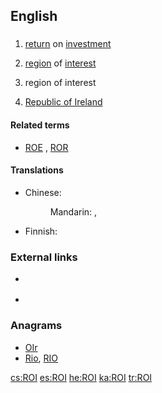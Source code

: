{{also|roi|rồi|Rói}}
==English==

==={{acronym}}===
{{en-noun}}

# {{accounting}} [[return]] on [[investment]]
# {{photography}} [[region]] of [[interest|interest]] {{qualifier|in digital images}}
# {{military|espionage}} region of interest
# [[Republic of Ireland]]

====Related terms====
* {{sense|finance}} [[ROE]] , [[ROR]]

====Translations====
<!--Abbreviations only, if they exist-->
{{trans-top|return on Investment}}
* Chinese:
*: Mandarin: {{t|zh|投資回報率|sc=Hani}}, {{t|zh|投资回报率|tr=tóuzī huíbàolǜ|sc=Hani}}
{{trans-mid}}
* Finnish: {{t|fi|ROI}}
{{trans-bottom}}

{{trans-top|region of interest (in digital images)}}
{{trans-mid}}
{{trans-bottom}}

{{trans-top|Republic of Ireland}}
{{trans-mid}}
{{trans-bottom}}

===External links===
* {{sense|accounting}} {{pedia|Return on investment}}
* {{sense|photography}} {{pedia|Region of interest}}

===Anagrams===
* [[OIr#English|OIr]]
* [[Rio#English|Rio]], [[RIO#English|RIO]]

[[cs:ROI]]
[[es:ROI]]
[[he:ROI]]
[[ka:ROI]]
[[tr:ROI]]